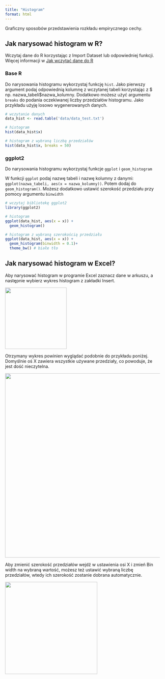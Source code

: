 ```yaml
---
title: "Histogram"
format: html
---
```


Graficzny sposobów przedstawienia rozkładu empirycznego cechy. 

## Jak narysować histogram w R?

Wczytaj dane do R korzystając z Import Dataset lub odpowiedniej funkcji. Więcej informacji w [Jak wczytać dane do R](wczytanie_danych.qmd)

### Base R

Do narysowania histogramu wykorzystaj funkcję `hist`. Jako pierwszy argument podaj odpowiednią kolumnę z wczytanej tabeli korzystając z $ np. nazwa_tabeli$nazwa_kolumny. Dodatkowo możesz użyć argumentu `breaks` do podania oczekiwanej liczby przedziałów histogramu. Jako przykładu użyję losowo wygenerowanych danych.

```r
# wczytanie danych
data_hist <- read.table('data/data_test.txt')

# histogram
hist(data_hist$x)

# histogram z wybraną liczbą przedziałów
hist(data_hist$x, breaks = 50)
```


### ggplot2

Do narysowania histogramu wykorzystaj funkcje `ggplot` i `geom_histogram`

W funkcji `ggplot` podaj nazwę tabeli i nazwę kolumny z danymi: `ggplot(nazwa_tabeli, aes(x = nazwa_kolumny))`. Potem dodaj do `geom_histogram()`. Możesz dodatkowo ustawić szerokość przedziału przy pomocy argumentu `binwidth`

```r
# wczytaj bibliotekę ggplot2
library(ggplot2)

# histogram
ggplot(data_hist, aes(x = x)) + 
  geom_histogram()

# histogram z wybraną szerokością przedziału
ggplot(data_hist, aes(x = x)) + 
  geom_histogram(binwidth = 0.1)+
  theme_bw() # białe tło
```


## Jak narysować histogram w Excel?

Aby narysować histogram w programie Excel zaznacz dane w arkuszu, a następnie wybierz wykres histogram z zakładki Insert.

![](images/excel_screenshots/excel_histogram.png){fig-align="center" width="200"}

Otrzymany wykres powinien wyglądać podobnie do przykładu poniżej. Domyślnie oś X zawiera wszystkie używane przedziały, co powoduje, że jest dość nieczytelna.

![](images/excel_screenshots/excel_histogram3.png){fig-align="center" width="600"}

Aby zmienić szerokość przedziałów wejdź w ustawienia osi X i zmień Bin width na wybraną wartość, możesz też ustawić wybraną liczbę przedziałów, wtedy ich szerokość zostanie dobrana automatycznie.

![](images/excel_screenshots/excel_histogram2.png){fig-align="center" width="300"}

